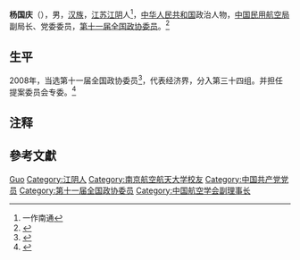 {{Otheruses|杨国庆}}

'''杨国庆'''（{{bd|1949年|4月|}}），男，[[汉族|汉族]]，[[江苏|江苏]][[江阴|江阴]]人<ref group="注">一作南通</ref>，[[中华人民共和国|中华人民共和国]]政治人物，[[中国民用航空局|中国民用航空局]]副局长、党委委员，[[第十一届全国政协委员|第十一届全国政协委员]]。<ref>{{Cite web|title=校友风采|url=http://cs.nuaa.edu.cn/2011/0901/c1961a121248/page.htm|accessdate=2020-01-26|work=南京航空航天大学计算机科学与技术学院/人工智能学院|archive-date=2020-01-26|archive-url=https://web.archive.org/web/20200126024749/http://cs.nuaa.edu.cn/2011/0901/c1961a121248/page.htm|dead-url=no}}</ref>

== 生平 ==
2008年，当选第十一届全国政协委员<ref>{{cite news|title=第十一届全国政协委员名单|url=http://www.indaa.com.cn/zt/2009qglh/zxzs/200903/t20090303_127573.html|accessdate=2013-04-09|newspaper=新华社北京1月25日电 中国人民政治协商会议第十一届全国委员会委员名单(共2237人，2008年1月25日政协第十届全国委员会常务委员会第二十次会议通过)|date=2008-01-25|deadurl=yes|archiveurl=https://web.archive.org/web/20130928014403/http://www.indaa.com.cn/zt/2009qglh/zxzs/200903/t20090303_127573.html|archivedate=2013-09-28|df=}}</ref>，代表经济界，分入第三十四组。并担任提案委员会专委。<ref>{{cite news|title=全国政协信息-杨国庆|url=http://www.cppcc.gov.cn/CMS/wylibary/showJcwyxtInfoWylibary.action?tabJcwyxt.guid=11W0012210&wytype=wjwy|accessdate=2013-04-11|newspaper=全国政协委员会|archive-date=2019-08-11|archive-url=https://web.archive.org/web/20190811102252/http://www.cppcc.gov.cn/CMS/wylibary/showJcwyxtInfoWylibary.action?tabJcwyxt.guid=11W0012210&wytype=wjwy|dead-url=no}}</ref>

== 注释 ==
<references group="注"/>

== 參考文獻 ==
{{reflist}}

{{Navboxes
| title  = 杨国庆在[[中国航空学会|中国航空学会]]的职务
| list1  =
{{中国航空学会第八届理事会}}
}}

{{Authority control}}
{{DEFAULTSORT:Yang杨}}
[[Category:杨姓|Guo]]
[[Category:江阴人|Category:江阴人]]
[[Category:南京航空航天大学校友|Category:南京航空航天大学校友]]
[[Category:中国共产党党员|Category:中国共产党党员]]
[[Category:第十一届全国政协委员|Category:第十一届全国政协委员]]
[[Category:中国航空学会副理事长|Category:中国航空学会副理事长]]

{{中国政治人物小作品}}